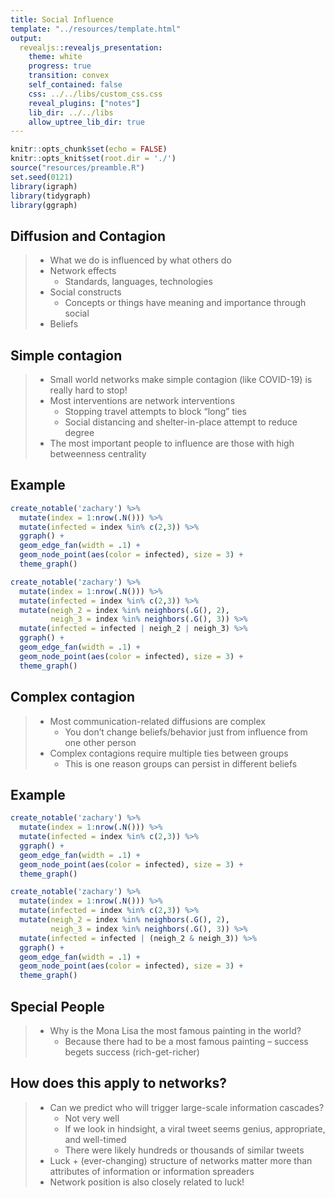 ```yaml
---
title: Social Influence
template: "../resources/template.html"
output: 
  revealjs::revealjs_presentation:
    theme: white
    progress: true
    transition: convex
    self_contained: false
    css: ../../libs/custom_css.css
    reveal_plugins: ["notes"]
    lib_dir: ../../libs
    allow_uptree_lib_dir: true
---
```


```r
knitr::opts_chunk$set(echo = FALSE)
knitr::opts_knit$set(root.dir = './')
source("resources/preamble.R")
set.seed(0121)
library(igraph)
library(tidygraph)
library(ggraph)
```
## Diffusion and Contagion

> - What we do is influenced by what others do
> - Network effects
>	- Standards, languages, technologies
> - Social constructs
>	- Concepts or things have meaning and importance through social 
> - Beliefs

## Simple contagion

> - Small world networks make simple contagion (like COVID-19) is really hard to stop!
> - Most interventions are network interventions
>	- Stopping travel attempts to block "long" ties
>	- Social distancing and shelter-in-place attempt to reduce degree
> - The most important people to influence are those with high betweenness centrality

## Example

<div class="r-stack">

<div class='fragment'>
```r
create_notable('zachary') %>%
  mutate(index = 1:nrow(.N())) %>%
  mutate(infected = index %in% c(2,3)) %>%
  ggraph() +
  geom_edge_fan(width = .1) + 
  geom_node_point(aes(color = infected), size = 3) +
  theme_graph()
```
</div>

<div class='fragment'>
```r
create_notable('zachary') %>%
  mutate(index = 1:nrow(.N())) %>%
  mutate(infected = index %in% c(2,3)) %>%
  mutate(neigh_2 = index %in% neighbors(.G(), 2),
         neigh_3 = index %in% neighbors(.G(), 3)) %>%
  mutate(infected = infected | neigh_2 | neigh_3) %>%
  ggraph() +
  geom_edge_fan(width = .1) + 
  geom_node_point(aes(color = infected), size = 3) +
  theme_graph()
```
</div>

</div>

## Complex contagion

> - Most communication-related diffusions are complex
>	- You don't change beliefs/behavior just from influence from one other person
> - Complex contagions require multiple ties between groups
>	- This is one reason groups can persist in different beliefs

## Example

<div class="r-stack">

<div class='fragment'>
```r
create_notable('zachary') %>%
  mutate(index = 1:nrow(.N())) %>%
  mutate(infected = index %in% c(2,3)) %>%
  ggraph() +
  geom_edge_fan(width = .1) + 
  geom_node_point(aes(color = infected), size = 3) +
  theme_graph()
```
</div>

<div class='fragment'>
```r
create_notable('zachary') %>%
  mutate(index = 1:nrow(.N())) %>%
  mutate(infected = index %in% c(2,3)) %>%
  mutate(neigh_2 = index %in% neighbors(.G(), 2),
         neigh_3 = index %in% neighbors(.G(), 3)) %>%
  mutate(infected = infected | (neigh_2 & neigh_3)) %>%
  ggraph() +
  geom_edge_fan(width = .1) + 
  geom_node_point(aes(color = infected), size = 3) +
  theme_graph()
```
</div>

</div>


## Special People

> - Why is the Mona Lisa the most famous painting in the world?
>	- Because there had to be a most famous painting -- success begets success (rich-get-richer)


## How does this apply to networks?

> - Can we predict who will trigger large-scale information cascades?
>	- Not very well
>	- If we look in hindsight, a viral tweet seems genius, appropriate, and well-timed
>	- There were likely hundreds or thousands of similar tweets
> - Luck + (ever-changing) structure of networks matter more than attributes of information or information spreaders
> - Network position is also closely related to luck!
